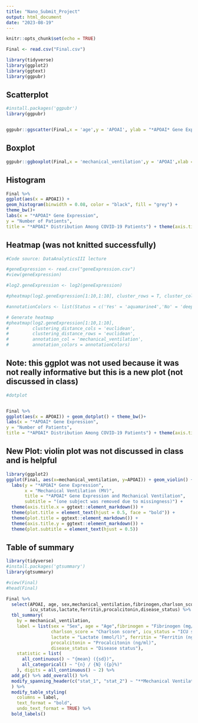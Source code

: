 ```yaml
---
title: "Nano_Submit_Project"
output: html_document
date: "2023-08-19"
---
```


```r
knitr::opts_chunk$set(echo = TRUE)
```



```r
Final <- read.csv("Final.csv")

library(tidyverse)
library(ggplot2)
library(ggtext)
library(ggpubr)
```


## Scatterplot

```r
#install.packages('ggpubr')
library(ggpubr)


ggpubr::ggscatter(Final,x = 'age',y = 'APOAI', ylab = "*APOAI* Gene Expression", xlab = "Age", main = "Age and *APOAI* Expression") + theme(axis.title.x = ggtext::element_markdown()) + theme(plot.title = element_text(hjust = 0.5, face = "bold")) + theme(plot.title = ggtext::element_markdown()) + theme(axis.title.y = ggtext::element_markdown())
```


## Boxplot

```r
ggpubr::ggboxplot(Final,x = 'mechanical_ventilation',y = 'APOAI',xlab = 'Mechanical Ventilation (MV)', ylab = '*APOAI* Expression', color = 'sex', main = "Mechanical Ventilation and *APOAI* Expression", subtitle = "(one subject was removed due to missingness)") + theme(axis.title.x = ggtext::element_markdown()) + theme(plot.title = element_text(hjust = 0.5, face = "bold")) + theme(plot.title = ggtext::element_markdown()) + theme(axis.title.y = ggtext::element_markdown()) + theme(plot.subtitle = element_text(hjust = 0.5))

```

## Histogram

```r
Final %>%
ggplot(aes(x = APOAI)) +
geom_histogram(binwidth = 0.08, color = "black", fill = "grey") + 
theme_bw()+
labs(x = "*APOAI* Gene Expression",
y = "Number of Patients",
title = "*APOAI* Distribution Among COVID-19 Patients") + theme(axis.title.x = ggtext::element_markdown()) + theme(plot.title = element_text(hjust = 0.5, face = "bold")) + theme(plot.title = ggtext::element_markdown())

```

## Heatmap (was not knitted successfully)

```r
#Code source: DataAnalyticsIII lecture

#geneExpression <- read.csv("geneExpression.csv")
#view(geneExpression)

#log2.geneExpression <- log2(geneExpression)

#pheatmap(log2.geneExpression[1:10,1:10], cluster_rows = T, cluster_cols = T)

#annotationColors <- list(Status = c('Yes' = 'aquamarine4','No' = 'deepskyblue4'))

# Generate heatmap
#pheatmap(log2.geneExpression[1:10,1:10],
#         clustering_distance_cols = 'euclidean',
#         clustering_distance_rows = 'euclidean',
#         annotation_col = 'mechanical_ventilation',
#         annotation_colors = annotationColors)

```




## Note: this ggplot was not used because it was not really informative but this is a new plot (not discussed in class)


```r

#dotplot


Final %>%
ggplot(aes(x = APOAI)) + geom_dotplot() + theme_bw()+
labs(x = "*APOAI* Gene Expression",
y = "Number of Patients",
title = "*APOAI* Distribution Among COVID-19 Patients") + theme(axis.title.x = ggtext::element_markdown()) + theme(plot.title = element_text(hjust = 0.5, face = "bold")) + theme(plot.title = ggtext::element_markdown())

```

## New Plot: violin plot was not discussed in class and is helpful


```r
library(ggplot2)
ggplot(Final, aes(x=mechanical_ventilation, y=APOAI)) + geom_violin() +
  labs(y = "*APOAI* Gene Expression",
       x = "Mechanical Ventilation (MV)",
       title = "*APOAI* Gene Expression and Mechanical Ventilation",
       subtitle = "(one subject was removed due to missingness)") + 
  theme(axis.title.x = ggtext::element_markdown()) + 
  theme(plot.title = element_text(hjust = 0.5, face = "bold")) + 
  theme(plot.title = ggtext::element_markdown()) + 
  theme(axis.title.y = ggtext::element_markdown()) + 
  theme(plot.subtitle = element_text(hjust = 0.5))

```


## Table of summary 


```r

library(tidyverse)
#install.packages('gtsummary')
library(gtsummary)

#view(Final)
#head(Final)

Final %>%
  select(APOAI, age, sex,mechanical_ventilation,fibrinogen,charlson_score,
         icu_status,lactate,ferritin,procalcitonin,disease_status) %>%
  tbl_summary(
    by = mechanical_ventilation,
    label = list(sex = "Sex", age = "Age",fibrinogen = "Fibrinogen (mg/dL)",
                 charlson_score = "Charlson score", icu_status = "ICU status",
                 lactate = "Lactate (mmol/l)", ferritin = "Ferritin (ng/ml)",
                 procalcitonin = "Procalcitonin (ng/ml)", 
                 disease_status = "Disease status"),
    statistic = list(
      all_continuous() ~ "{mean} ({sd})",
      all_categorical() ~ "{n} / {N} ({p}%)"
    ), digits = all_continuous() ~ 2) %>%
  add_p() %>% add_overall() %>%
  modify_spanning_header(c("stat_1", "stat_2") ~ "**Mechanical Ventilation (MV)**"
  ) %>%
  modify_table_styling(
    columns = label,
    text_format = "bold",
    undo_text_format = TRUE) %>%
  bold_labels()

```




```r


```


